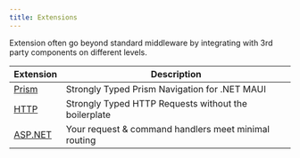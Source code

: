 ```yaml
---
title: Extensions
---
```


Extension often go beyond standard middleware by integrating with 3rd party components on different levels.

| Extension | Description |
|-----------|-------------|
| [Prism](./prism) | Strongly Typed Prism Navigation for .NET MAUI |
| [HTTP](./http) | Strongly Typed HTTP Requests without the boilerplate |
| [ASP.NET](./aspnet.mdx) | Your request & command handlers meet minimal routing |